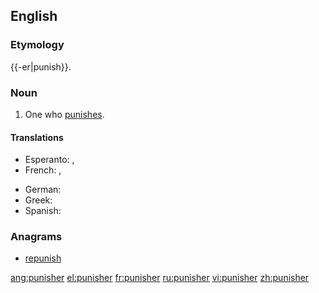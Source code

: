 {{also|Punisher}}
==English==

===Etymology===
{{-er|punish}}.

===Noun===
{{en-noun}}

# One who [[punish|punishes]].

====Translations====
{{trans-top|one who punishes}}
* Esperanto: {{t|eo|punanto}}, {{t|eo|punisto}}
* French: {{t+|fr|punisseur|m}}, {{t+|fr|punisseuse|f}}
{{trans-mid}}
* German: {{t|de|Bestrafer|m}}
* Greek: {{t+|el|τιμωρός|m|f|tr=timorós|sc=Grek}}
* Spanish: {{t|es|castigador|m}}
{{trans-bottom}}

===Anagrams===
* [[repunish#English|repunish]]

[[ang:punisher]]
[[el:punisher]]
[[fr:punisher]]
[[ru:punisher]]
[[vi:punisher]]
[[zh:punisher]]